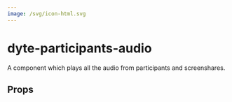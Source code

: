 ```yaml
---
image: /svg/icon-html.svg
---
```


# dyte-participants-audio

A component which plays all the audio from participants and screenshares.

## Props

<PropsTable of="dyte-participants-audio" />
